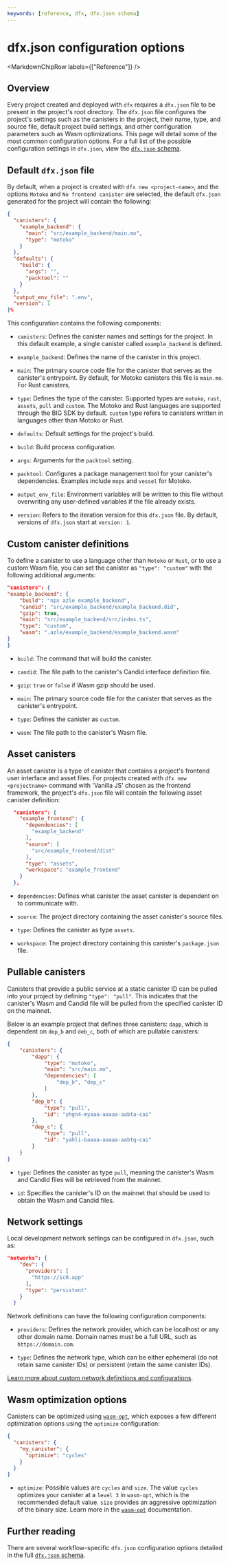 ```yaml
---
keywords: [reference, dfx, dfx.json schema]
---
```



# dfx.json configuration options

<MarkdownChipRow labels={["Reference"]} />

## Overview

Every project created and deployed with `dfx` requires a `dfx.json` file to be present in the project's root directory. The `dfx.json` file configures the project's settings such as the canisters in the project, their name, type, and source file, default project build settings, and other configuration parameters such as Wasm optimizations. This page will detail some of the most common configuration options. For a full list of the possible configuration settings in `dfx.json`, view the [`dfx.json` schema](/docs/current/developer-docs/developer-tools/cli-tools/dfx-json-reference).

## Default `dfx.json` file

By default, when a project is created with `dfx new <project-name>`, and the options `Motoko` and `No frontend canister` are selected, the default `dfx.json` generated for the project will contain the following:

```json
{
  "canisters": {
    "example_backend": {
      "main": "src/example_backend/main.mo",
      "type": "motoko"
    }
  },
  "defaults": {
    "build": {
      "args": "",
      "packtool": ""
    }
  },
  "output_env_file": ".env",
  "version": 1
}%
```

This configuration contains the following components:

- `canisters`: Defines the canister names and settings for the project. In this default example, a single canister called `example_backend` is defined.

- `example_backend`: Defines the name of the canister in this project.

- `main`: The primary source code file for the canister that serves as the canister's entrypoint. By default, for Motoko canisters this file is `main.mo`. For Rust canisters,

- `type`: Defines the type of the canister. Supported types are `motoko`, `rust`, `assets`, `pull` and `custom`. The Motoko and Rust languages are supported through the BIG SDK by default. `custom` type refers to canisters written in languages other than Motoko or Rust.

- `defaults`: Default settings for the project's build.

- `build`: Build process configuration.

- `args`: Arguments for the `packtool` setting.

- `packtool`: Configures a package management tool for your canister's dependencies. Examples include `mops` and `vessel` for Motoko.

- `output_env_file`: Environment variables will be written to this file without overwriting any user-defined variables if the file already exists.

- `version`: Refers to the iteration version for this `dfx.json` file. By default, versions of `dfx.json` start at `version: 1`.

## Custom canister definitions

To define a canister to use a language other than `Motoko` or `Rust`, or to use a custom Wasm file, you can set the canister as `"type": "custom"` with the following additional arguments:

```json
"canisters": {
"example_backend": {
    "build": "npx azle example_backend",
    "candid": "src/example_backend/example_backend.did",
    "gzip": true,
    "main": "src/example_backend/src/index.ts",
    "type": "custom",
    "wasm": ".azle/example_backend/example_backend.wasm"
}
}
```

- `build`: The command that will build the canister.

- `candid`: The file path to the canister's Candid interface definition file.

- `gzip`: `true` or `false` if Wasm gzip should be used.

- `main`: The primary source code file for the canister that serves as the canister's entrypoint.

- `type`: Defines the canister as `custom`.

- `wasm`: The file path to the canister's Wasm file.


## Asset canisters

An asset canister is a type of canister that contains a project's frontend user interface and asset files. For projects created with `dfx new <projectname>` command with 'Vanilla JS' chosen as the frontend framework, the project's `dfx.json` file will contain the following asset canister definition:

```json
  "canisters": {
    "example_frontend": {
      "dependencies": [
        "example_backend"
      ],
      "source": [
        "src/example_frontend/dist"
      ],
      "type": "assets",
      "workspace": "example_frontend"
    }
  },
```

- `dependencies`: Defines what canister the asset canister is dependent on to communicate with.

- `source`: The project directory containing the asset canister's source files.

- `type`: Defines the canister as type `assets`.

- `workspace`: The project directory containing this canister's `package.json` file.


## Pullable canisters

Canisters that provide a public service at a static canister ID can be pulled into your project by defining `"type": "pull"`. This indicates that the canister's Wasm and Candid file will be pulled from the specified canister ID on the mainnet.

Below is an example project that defines three canisters: `dapp`, which is dependent on `dep_b` and `deb_c`, both of which are pullable canisters:

```json
{
    "canisters": {
        "dapp": {
            "type": "motoko",
            "main": "src/main.mo",
            "dependencies": [
                "dep_b", "dep_c"
            ]
        },
        "dep_b": {
            "type": "pull",
            "id": "yhgn4-myaaa-aaaaa-aabta-cai"
        },
        "dep_c": {
            "type": "pull",
            "id": "yahli-baaaa-aaaaa-aabtq-cai"
        }
    }
}
```

- `type`: Defines the canister as type `pull`, meaning the canister's Wasm and Candid files will be retrieved from the mainnet.

- `id`: Specifies the canister's ID on the mainnet that should be used to obtain the Wasm and Candid files.

## Network settings

Local development network settings can be configured in `dfx.json`, such as:

```json
"networks": {
    "dev": {
      "providers": [
        "https://ic0.app"
      ],
      "type": "persistent"
    }
  }
```

Network definitions can have the following configuration components:

- `providers`: Defines the network provider, which can be localhost or any other domain name. Domain names must be a full URL, such as `https://domain.com`.

- `type`: Defines the network type, which can be either ephemeral (do not retain same canister IDs) or persistent (retain the same canister IDs).

[Learn more about custom network definitions and configurations](/docs/current/developer-docs/developer-tools/cli-tools/advanced-dfx/networks-json).

## Wasm optimization options

Canisters can be optimized using [`wasm-opt`](https://github.com/WebAssembly/binaryen), which exposes a few different optimization options using the `optimize` configuration:


```json
{
  "canisters": {
    "my_canister": {
      "optimize": "cycles"
    }
  }
}
```

- `optimize`: Possible values are `cycles` and `size`. The value `cycles` optimizes your canister at a `level 3` in `wasm-opt`, which is the recommended default value. `size` provides an aggressive optimization of the binary size. Learn more in the [`wasm-opt`](https://github.com/WebAssembly/binaryen) documentation.

## Further reading

There are several workflow-specific `dfx.json` configuration options detailed in the full [`dfx.json` schema](/docs/current/developer-docs/developer-tools/cli-tools/dfx-json-reference).

